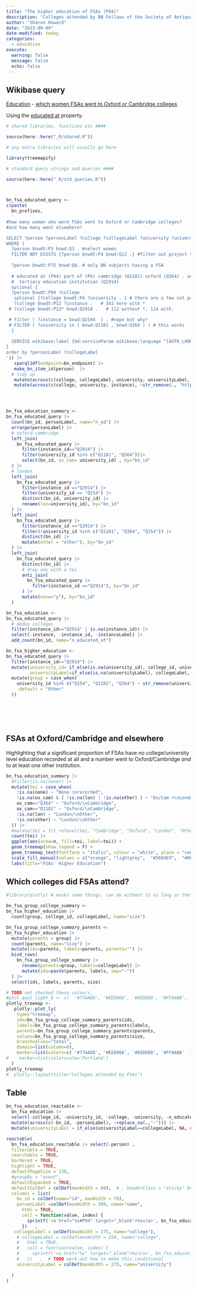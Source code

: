 ```yaml
---
title: "The higher education of FSAs (P94)"
description: "Colleges attended by BN Fellows of the Society of Antiquaries"
author: "Sharon Howard"
date: "2023-09-09"
date-modified: today
categories: 
  - education
execute: 
  warning: false
  message: false
  echo: false 
---
```


## Wikibase query

[Education](https://beyond-notability.wikibase.cloud/wiki/Project:SPARQL/examples#Education) - [which women FSAs went to Oxford or Cambridge colleges](https://beyond-notability.wikibase.cloud/wiki/Project:SPARQL/examples#Women_who_were_FSAs_who_went_to_Oxford_or_Cambridge_colleges)

Using the [educated at](https://beyond-notability.wikibase.cloud/wiki/Property:P94) property.

```r
# shared libraries, functions etc ####

source(here::here("_R/shared.R"))

# any extra libraries will usually go here 

library(treemapify)

# standard query strings and queries ####

source(here::here("_R/std_queries.R"))



bn_fsa_educated_query <-
c(paste(
  bn_prefixes,
  '
#how many women who were FSAs went to Oxford or Cambridge colleges?
#and how many went elsewhere?

SELECT ?person ?personLabel ?college ?collegeLabel ?university ?universityLabel ?instanceLabel ?instance
WHERE {  
  ?person bnwdt:P3 bnwd:Q3 . #select women
  FILTER NOT EXISTS {?person bnwdt:P4 bnwd:Q12 .} #filter out project team
  
  ?person bnwdt:P75 bnwd:Q8. # only BN subjects having a FSA 
  
  # educated at (P94) part of (P4) cambridge (Q1181) oxford (Q364) . academic degree is P59.
  #  tertiary education institution (Q2914)
  optional {
  ?person bnwdt:P94 ?college .  
   optional {?college bnwdt:P4 ?university . } # there are a few not part of something
   ?college bnwdt:P12 ?instance .   # 343 here with * 
 # ?college bnwdt:P12* bnwd:Q2914 .   # 112 without *, 114 with.

 # filter ( ?instance = bnwd:Q2194  ) . #nope but why?
 # FILTER ( ?university in ( bnwd:Q1181 , bnwd:Q364 ) ) # this works
  }
  
  SERVICE wikibase:label {bd:serviceParam wikibase:language "[AUTO_LANGUAGE],en-gb,en".}
}
order by ?personLabel ?collegeLabel
')) |>
   sparql2df(endpoint=bn_endpoint) |>
   make_bn_item_id(person)  |>
  # tidy up
   mutate(across(c(college, collegeLabel, university, universityLabel, instance, instanceLabel), ~na_if(., ""))) |>
   mutate(across(c(college, university, instance), ~str_remove(., "https://beyond-notability.wikibase.cloud/entity/"), .names = "{.col}_id")) 




bn_fsa_education_summary <-
bn_fsa_educated_query |>
  count(bn_id, personLabel, name="n_ed") |>
  arrange(personLabel) |>
  # oxford-cambridge
  left_join(
    bn_fsa_educated_query |>
      filter(instance_id=="Q2914") |>
      filter(university_id %in% c("Q1181", "Q364"))|>
      select(bn_id, ox_cam= university_id) , by="bn_id"
  ) |>
  # london
  left_join(
    bn_fsa_educated_query |>
      filter(instance_id =="Q2914") |>
      filter(university_id == "Q154") |>
      distinct(bn_id, university_id) |>
      rename(lon=university_id), by="bn_id"
  ) |>
  left_join(
    bn_fsa_educated_query |>
      filter(instance_id =="Q2914") |>
      filter(!university_id %in% c("Q1181", "Q364", "Q154")) |>
      distinct(bn_id) |>
      mutate(other = "other"), by="bn_id"
  ) |>
  left_join(
    bn_fsa_educated_query |>
      distinct(bn_id) |>
      # drop any with a tei
      anti_join(
        bn_fsa_educated_query |>
          filter(instance_id =="Q2914"), by="bn_id"
      ) |>
      mutate(none="y"), by="bn_id"
  )

bn_fsa_education <-
bn_fsa_educated_query |>
  # dedup colleges
  filter(instance_id=="Q2914" | is.na(instance_id)) |>
  select(-instance, -instance_id, -instanceLabel) |> 
  add_count(bn_id, name="n_educated_at")

bn_fsa_higher_education <-
bn_fsa_educated_query |>
  filter(instance_id=="Q2914") |>
  mutate(university_id= if_else(is.na(university_id), college_id, university_id),
         universityLabel=if_else(is.na(universityLabel), collegeLabel, universityLabel)) |>
  mutate(group = case_when(
    university_id %in% c("Q154", "Q1181", "Q364") ~ str_remove(universityLabel, "University of *" ),
    .default = "Other"
  )) 







```

## FSAs at Oxford/Cambridge and elsewhere

Highlighting that a significant proportion of FSAs have no college/university level education recorded at all and a number went to Oxford/Cambridge *and* to at least one other institution.

```r
bn_fsa_education_summary |>
  #filter(is.na(none)) |>
  mutate(tei = case_when(
    !is.na(none) ~ "None \nrecorded",
    !is.na(ox_cam) & ( !is.na(lon) | !is.na(other) ) ~ "Ox/Cam +\nLondon/Other",
    ox_cam=="Q364" ~ "Oxford/\nCambridge",
    ox_cam=="Q1181" ~ "Oxford/\nCambridge",
    !is.na(lon) ~ "London/\nOther",
    !is.na(other) ~ "London/\nOther"
  )) |>
  #mutate(tei = fct_relevel(tei, "Cambridge", "Oxford", "London", "Other")) |>
  count(tei) |>
  ggplot(aes(area=n, fill=tei, label=tei)) +
  geom_treemap(show.legend = F) +
  geom_treemap_text(fontface = "italic", colour = "white", place = "centre", grow = TRUE) +
  scale_fill_manual(values = c("orange", "lightgrey",  "#56B4E9",  "#0072B2")) + # i think this ordering is alphabetical
  labs(title="FSAs' Higher Education")
```


## Which colleges did FSAs attend?

```r
#library(plotly) # masks some things. can do without it as long as the plot doesn't get too complicated.
```

```r
bn_fsa_group_college_summary <-
bn_fsa_higher_education |>
  count(group, college_id, collegeLabel, name="size")

bn_fsa_group_college_summary_parents <-
bn_fsa_higher_education |>
  mutate(parents = group) |>
  count(parents, name="size") |>
  mutate(ids=parents, labels=parents, parents="") |>
  bind_rows(
    bn_fsa_group_college_summary |>
      rename(parents=group, labels=collegeLabel) |>
      mutate(ids=paste(parents, labels, sep="-"))
  ) |>
  select(ids, labels, parents, size)


```


```r
# TODO not checked these colours.
#ptol_qual_light_8 <- c(  '#77AADD', '#EE8866', '#EEDD88', '#FFAABB', '#99DDFF', '#44BB99', '#BBCC33', '#AAAA00', '#DDDDDD' )
plotly_treemap <-
   plotly::plot_ly(
    type="treemap",
    ids=bn_fsa_group_college_summary_parents$ids,
    labels=bn_fsa_group_college_summary_parents$labels,
    parents=bn_fsa_group_college_summary_parents$parents,
    values=bn_fsa_group_college_summary_parents$size,
    branchvalues="total",
    domain=list(column=0),
    marker=list(colors=c( '#77AADD', '#EE8866', '#EEDD88', '#FFAABB'  ))
#    marker=list(colorscale='Portland')
  )
plotly_treemap 
#  plotly::layout(title="Colleges attended by FSAs")
```



## Table


```r
bn_fsa_education_reactable <-
  bn_fsa_education |>
  select(-college_id, -university_id, -college, -university, -n_educated_at) |> 
  mutate(across(c(-bn_id, -personLabel), ~replace_na(.,"-"))) |>
  mutate(universityLabel = if_else(universityLabel==collegeLabel, NA, universityLabel))

reactable(
  bn_fsa_education_reactable |> select(-person) ,
  filterable = TRUE,
  searchable = TRUE,
  bordered = TRUE,
  highlight = TRUE,
  defaultPageSize = 130,
  #groupBy = "event",
  defaultExpanded = TRUE,
  defaultColDef = colDef(maxWidth = 60),  # , headerClass = "sticky" but i think it has to be fixed height to use this
  columns = list(
    bn_id = colDef(name="id", maxWidth = 70),
    personLabel =colDef(maxWidth = 300, name="name",
      html = TRUE,
      cell = function(value, index) {
        sprintf('<a href="%s#P94" target="_blank">%s</a>', bn_fsa_education_reactable$person[index], value)
      })   ,
   collegeLabel = colDef(maxWidth = 275, name="college"),
    # collegeLabel = colDef(maxWidth = 250, name="college",
    #   html = TRUE,
    #   cell = function(value, index) {
    #     sprintf('<a href="%s" target="_blank">%s</a>', bn_fsa_education$college[index], value)
    #   })   ,  # TODO work out how to make this conditional
    universityLabel = colDef(maxWidth = 275, name="university")
    
  )
)
```
